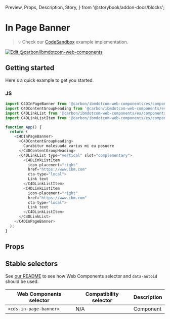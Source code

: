   Preview,
  Props,
  Description,
  Story,
} from '@storybook/addon-docs/blocks';

# In Page Banner

> 💡 Check our
> [CodeSandbox](https://githubbox.com/carbon-design-system/carbon-for-ibm-dotcom/tree/main/packages/web-components/examples/codesandbox/components-react/in-page-banner)
> example implementation.

[![Edit @carbon/ibmdotcom-web-components](https://codesandbox.io/static/img/play-codesandbox.svg)](https://githubbox.com/carbon-design-system/carbon-for-ibm-dotcom/tree/main/packages/web-components/examples/codesandbox/components-react/in-page-banner)

## Getting started

Here's a quick example to get you started.

### JS

```javascript
import C4DInPageBanner from '@carbon/ibmdotcom-web-components/es/components-react/in-page-banner/in-page-banner';
import C4DContentGroupHeading from '@carbon/ibmdotcom-web-components/es/components-react/content-group/content-group-heading';
import C4DLinkList from '@carbon/ibmdotcom-web-components/es/components-react/link-list/link-list';
import C4DLinkListItem from '@carbon/ibmdotcom-web-components/es/components-react/cta/link-list-item';

function App() {
  return (
    <C4DInPageBanner>
      <C4DContentGroupHeading>
        Curabitur malesuada varius mi eu posuere
      </C4DContentGroupHeading>
      <C4DLinkList type="vertical" slot="complementary">
        <C4DLinkListItem
          icon-placement="right"
          href="https://www.ibm.com"
          cta-type="local">
          Link text
        </C4DLinkListItem>
        <C4DLinkListItem
          icon-placement="right"
          href="https://www.ibm.com"
          cta-type="local">
          Link text
        </C4DLinkListItem>
      </C4DLinkList>
    </C4DInPageBanner>
  );
}
```

## Props

<Props of={PropTypesRef} />

## Stable selectors

See
[our README](https://github.com/carbon-design-system/carbon-for-ibm-dotcom/tree/main/packages/web-components#stable-selectors-for-analytics-and-integratione2e-testing-in-web-components)
to see how Web Components selector and `data-autoid` should be used.

| Web Components selector | Compatibility selector | Description |
| ----------------------- | ---------------------- | ----------- |
| `<cds-in-page-banner>`  | N/A                    | Component   |

<Description markdown={contributing} />
